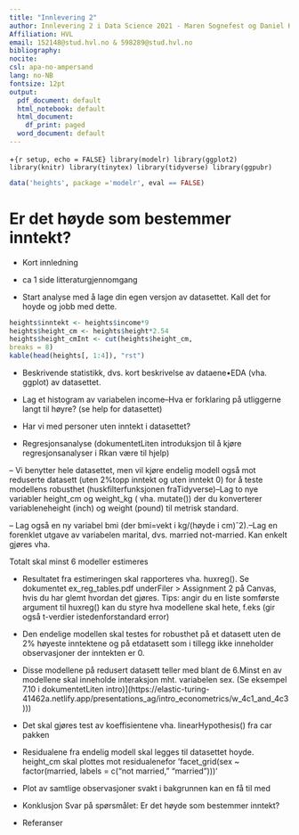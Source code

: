 ```yaml
---
title: "Innlevering 2"
author: Innlevering 2 i Data Science 2021 - Maren Sognefest og Daniel Karstad
Affiliation: HVL
email: 152148@stud.hvl.no & 598289@stud.hvl.no
bibliography: 
nocite: 
csl: apa-no-ampersand
lang: no-NB
fontsize: 12pt
output:
  pdf_document: default
  html_notebook: default
  html_document:
    df_print: paged
  word_document: default
---
```


+```{r setup, echo = FALSE}
library(modelr)
library(ggplot2)
library(knitr)
library(tinytex)
library(tidyverse)
library(ggpubr)
```

```r
data('heights', package ='modelr', eval == FALSE)
```


# Er det høyde som bestemmer inntekt?

- Kort innledning



- ca 1 side litteraturgjennomgang 

- Start analyse med å lage din egen versjon av datasettet. Kall det for hoyde og jobb med dette.

```r
heights$inntekt <- heights$income*9
heights$height_cm <- heights$height*2.54
heights$height_cmInt <- cut(heights$height_cm, 
breaks = 8)
kable(head(heights[, 1:4]), "rst")
```

- Beskrivende statistikk, dvs. kort beskrivelse av dataene•EDA (vha. ggplot) av datasettet.





- Lag et histogram av variabelen income–Hva er forklaring på utliggerne langt til høyre? (se help for datasettet)





- Har vi med personer uten inntekt i datasettet?





- Regresjonsanalyse (dokumentetLiten introduksjon til å kjøre regresjonsanalyser i Rkan være til hjelp)





– Vi benytter hele datasettet, men vil kjøre endelig modell også mot reduserte datasett (uten 2%topp inntekt og uten inntekt 0) for å teste modellens robusthet (huskfilterfunksjonen fraTidyverse)–Lag to nye variabler height_cm og weight_kg ( vha. mutate()) der du konverterer variableneheight (inch) og weight (pound) til metrisk standard.





– Lag også en ny variabel bmi (der bmi=vekt i kg/(høyde i cm)ˆ2).–Lag en forenklet utgave av variabelen marital, dvs. married not-married. Kan enkelt gjøres vha.






Totalt skal minst 6 modeller estimeres





- Resultatet fra estimeringen skal rapporteres vha. huxreg(). Se dokumentet ex_reg_tables.pdf underFiler > Assignment 2 på Canvas, hvis du har glemt hvordan det gjøres. Tips: angir du en liste somførste argument til huxreg() kan du styre hva modellene skal hete, f.eks (gir også t-verdier istedenforstandard error)





- Den endelige modellen skal testes for robusthet på et datasett uten de 2% høyeste inntektene og på etdatasett som i tillegg ikke inneholder observasjoner der inntekten er 0.





- Disse modellene på redusert datasett teller med blant de 6.Minst en av modellene skal inneholde interaksjon mht. variabelen sex. (Se eksempel 7.10 i dokumentetLiten intro)](https://elastic-turing-41462a.netlify.app/presentations_ag/intro_econometrics/w_4c1_and_4c3)))




- Det skal gjøres test av koeffisientene vha. linearHypothesis() fra car pakken




- Residualene fra endelig modell skal legges til datasettet hoyde. height_cm skal plottes mot residualenefor ‘facet_grid(sex ~ factor(married, labels = c(“not married,” “married”)))‘




- Plot av samtlige observasjoner svakt i bakgrunnen kan en få til med




- Konklusjon Svar på spørsmålet: Er det høyde som bestemmer inntekt?




- Referanser
